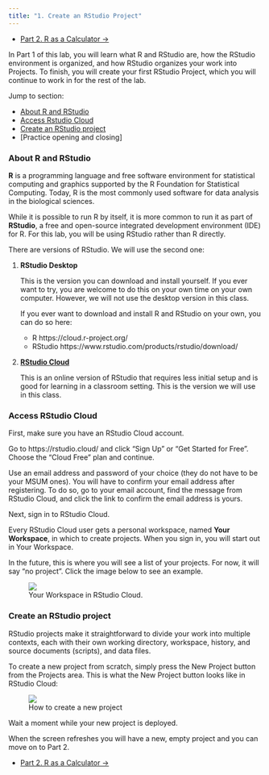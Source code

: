 ```yaml
---
title: "1. Create an RStudio Project"
---
```


<ul class="pager">
  <li class="next"><a href="lab1_2_calc.html">Part 2. R as a Calculator &rarr;</a></li>
</ul>

In Part 1 of this lab, you will learn what R and RStudio are, how the RStudio environment is organized, and how RStudio organizes your work into Projects. To finish, you will create your first RStudio Project, which you will continue to work in for the rest of the lab.

Jump to section:

- [About R and RStudio]
- [Access Rstudio Cloud]
- [Create an RStudio project]
- [Practice opening and closing]

### About R and RStudio

**R** is a programming language and free software environment for statistical computing and graphics supported by the R Foundation for Statistical Computing. Today, R is the most commonly used software for data analysis in the biological sciences.

While it is possible to run R by itself, it is more common to run it as part of **RStudio**, a free and open-source integrated development environment (IDE) for R. For this lab, you will be using RStudio rather than R directly.

There are versions of RStudio. We will use the second one:

1. **RStudio Desktop**

    This is the version you can download and install yourself. If you ever want to try, you are welcome to do this on your own time on your own computer. However, we will not use the desktop version in this class.
    
    If you ever want to download and install R and RStudio on your own, you can do so here:
    
    - R   https://cloud.r-project.org/
    - RStudio   https://www.rstudio.com/products/rstudio/download/

2. **[RStudio Cloud](https://rstudio.cloud/)**

    This is an online version of RStudio that requires less initial setup and is good for learning in a classroom setting. This is the version we will use in this class.


### Access RStudio Cloud

First, make sure you have an RStudio Cloud account. 

Go to https://rstudio.cloud/ and click "Sign Up" or "Get Started for Free". Choose the "Cloud Free" plan and continue.

Use an email address and password of your choice (they do not have to be your MSUM ones). You will have to confirm your email address after registering. To do so, go to your email account, find the message from RStudio Cloud, and click the link to confirm the email address is yours.

Next, sign in to RStudio Cloud.

Every RStudio Cloud user gets a personal workspace, named **Your Workspace**, in which to create projects. When you sign in, you will start out in Your Workspace.

In the future, this is where you will see a list of your projects. For now, it will say "no project". Click the image below to see an example.

<figure class="figure">
  <a href="images/rstudio_cloud_projects_empty.png" data-lightbox="rstudio-cloud-your-workspace" data-title="Your Workspace in RStudio Cloud."><img src="images/rstudio_cloud_projects_empty.png" class="figure-img img-thumbnail"></a>
  <figcaption class="figure-caption">Your Workspace in RStudio Cloud.</figcaption>
</figure>


### Create an RStudio project

RStudio projects make it straightforward to divide your work into multiple contexts, each with their own working directory, workspace, history, and source documents (scripts), and data files.

To create a new project from scratch, simply press the New Project button from the Projects area. This is what the New Project button looks like in RStudio Cloud:


<figure class="figure">
  <a href="https://rstudio.cloud/images/guide/newProject.png" data-lightbox="rstudio-start" data-title="How to create a new project"><img src="https://rstudio.cloud/images/guide/newProject.png" class="figure-img img-thumbnail"></a>
  <figcaption class="figure-caption">How to create a new project</figcaption>
</figure>

Wait a moment while your new project is deployed.

When the screen refreshes you will have a new, empty project and you can move on to Part 2.

<ul class="pager">
  <li class="next"><a href="lab1_2_calc.html">Part 2. R as a Calculator &rarr;</a></li>
</ul>
